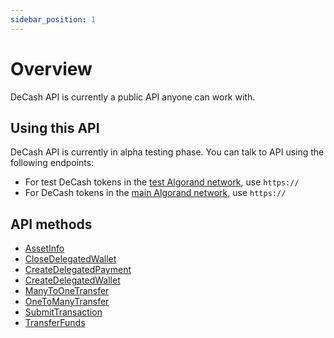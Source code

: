 ```yaml
---
sidebar_position: 1
---
```




# Overview

DeCash API is currently a public API anyone can work with.


## Using this API

DeCash API is currently in alpha testing phase. You can talk to API using the following endpoints:

+ For test DeCash tokens in the [test Algorand network](/docs/concepts/algorand#networks), use `https://`
+ For DeCash tokens in the [main Algorand network](/docs/concepts/algorand#networks), use `https://`


## API methods

+ [AssetInfo](/docs/api/algorand/asset-info)
+ [CloseDelegatedWallet](/docs/api/algorand/close-delegated-wallet)
+ [CreateDelegatedPayment](/docs/api/algorand/create-delegated-payment)
+ [CreateDelegatedWallet](/docs/api/algorand/create-delegated-wallet)
+ [ManyToOneTransfer](/docs/api/algorand/many-to-one-transfer)
+ [OneToManyTransfer](/docs/api/algorand/one-to-many-transfer)
+ [SubmitTransaction](/docs/api/algorand/submit-transaction)
+ [TransferFunds](/docs/api/algorand/transfer-funds)

